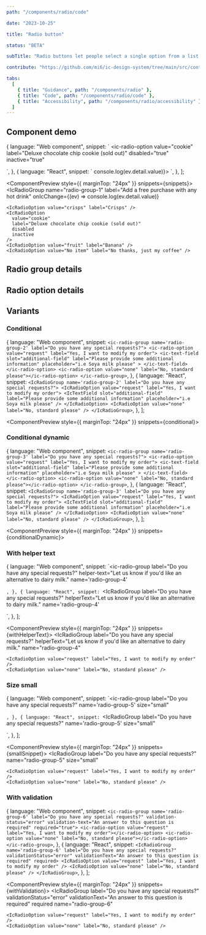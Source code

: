 ```yaml
---
path: "/components/radio/code"

date: "2023-10-25"

title: "Radio button"

status: "BETA"

subTitle: "Radio buttons let people select a single option from a list."

contribute: "https://github.com/mi6/ic-design-system/tree/main/src/content/structured/components/radio"

tabs:
  [
    { title: "Guidance", path: "/components/radio" },
    { title: "Code", path: "/components/radio/code" },
    { title: "Accessibility", path: "/components/radio/accessibility" },
  ]
---
```



## Component demo

  {
    language: "Web component",
    snippet: `<ic-radio-group name='radio-group-1' label="Add a free purchase with any hot drink">
  <ic-radio-option value="crisps" label="Crisps"></ic-radio-option>
  <ic-radio-option
    value="cookie"
    label="Deluxe chocolate chip cookie (sold out)"
    disabled="true"
    inactive="true" 
  >
  </ic-radio-option>
  <ic-radio-option value="fruit" label="Banana"></ic-radio-option>
  <ic-radio-option value="No item" label="No thanks, just my coffee"></ic-radio-option>
</ic-radio-group>
<script>
  const radioGroup = document.querySelector("[name='radio-group-1']");
  radioGroup.addEventListener('icChange', (ev) => console.log(ev.detail.value));
</script>`,
  },
  {
    language: "React",
    snippet: `<IcRadioGroup name='radio-group-1' label="Add a free purchase with any hot drink" onIcChange={(ev) => console.log(ev.detail.value)}>
  <IcRadioOption value="crisps" label="Crisps" />
  <IcRadioOption
    value="cookie"
    label="Deluxe chocolate chip cookie (sold out)"
    disabled
    inactive
  />
  <IcRadioOption value="fruit" label="Banana" />
  <IcRadioOption value="No item" label="No thanks, just my coffee" />
</IcRadioGroup>`,
  },
];

<ComponentPreview style={{ marginTop: "24px" }} snippets={snippets}>
  <IcRadioGroup
    name="radio-group-1"
    label="Add a free purchase with any hot drink"
    onIcChange={(ev) => console.log(ev.detail.value)}
  >
    <IcRadioOption value="crisps" label="Crisps" />
    <IcRadioOption
      value="cookie"
      label="Deluxe chocolate chip cookie (sold out)"
      disabled
      inactive
    />
    <IcRadioOption value="fruit" label="Banana" />
    <IcRadioOption value="No item" label="No thanks, just my coffee" />
  </IcRadioGroup>
</ComponentPreview>

## Radio group details

<ComponentDetails component="ic-radio-group" />

## Radio option details

<ComponentDetails component="ic-radio-option" />

## Variants

### Conditional

  {
    language: "Web component",
    snippet: `<ic-radio-group name='radio-group-2' label="Do you have any special requests?">
    <ic-radio-option value="request" label="Yes, I want to modify my order">
      <ic-text-field
        slot="additional-field"
        label="Please provide some additional information"
        placeholder="i.e Soya milk please"
      >
      </ic-text-field>
    </ic-radio-option>
    <ic-radio-option value="none" label="No, standard please"></ic-radio-option>
</ic-radio-group>`,
  },
  {
    language: "React",
    snippet: `<IcRadioGroup name='radio-group-2' label="Do you have any special requests?">
    <IcRadioOption value="request" label="Yes, I want to modify my order">
      <IcTextField
        slot="additional-field"
        label="Please provide some additional information"
        placeholder="i.e Soya milk please"
      />
    </IcRadioOption>
    <IcRadioOption value="none" label="No, standard please" />
</IcRadioGroup>`,
  },
];

<ComponentPreview style={{ marginTop: "24px" }} snippets={conditional}>
  <IcRadioGroup name="radio-group-2" label="Do you have any special requests?">
    <IcRadioOption value="request" label="Yes, I want to modify my order">
      <IcTextField
        slot="additional-field"
        label="Please provide some additional information"
        placeholder="i.e Soya milk please"
      />
    </IcRadioOption>
    <IcRadioOption value="none" label="No, standard please" />
  </IcRadioGroup>
</ComponentPreview>

### Conditional dynamic

  {
    language: "Web component",
    snippet: `<ic-radio-group name='radio-group-3' label="Do you have any special requests?">
    <ic-radio-option value="request" label="Yes, I want to modify my order">
      <ic-text-field
        slot="additional-field"
        label="Please provide some additional information"
        placeholder="i.e Soya milk please"
      >
    </ic-text-field>
    </ic-radio-option>
    <ic-radio-option value="none" label="No, standard please"></ic-radio-option>
</ic-radio-group>`,
  },
  {
    language: "React",
    snippet: `<IcRadioGroup name='radio-group-3' label="Do you have any special requests?">
    <IcRadioOption value="request" label="Yes, I want to modify my order">
      <IcTextField
        slot="additional-field"
        label="Please provide some additional information"
        placeholder="i.e Soya milk please"
      />
    </IcRadioOption>
    <IcRadioOption value="none" label="No, standard please" />
</IcRadioGroup>`,
  },
];

<ComponentPreview style={{ marginTop: "24px" }} snippets={conditionalDynamic}>
  <IcRadioGroup name="radio-group-3" label="Do you have any special requests?">
    <IcRadioOption
      additionalFieldDisplay="dynamic"
      value="request"
      label="Yes, I want to modify my order"
    >
      <IcTextField
        slot="additional-field"
        label="Please provide some additional information"
        placeholder="i.e Soya milk please"
      />
    </IcRadioOption>
    <IcRadioOption value="none" label="No, standard please" />
  </IcRadioGroup>
</ComponentPreview>

### With helper text

  {
    language: "Web component",
    snippet: `<ic-radio-group 
  label="Do you have any special requests?" 
  helper-text="Let us know if you'd like an alternative to dairy milk."
  name='radio-group-4'
>
  <ic-radio-option value="request" label="Yes, I want to modify my order"></ic-radio-option>
  <ic-radio-option value="none" label="No, standard please"></ic-radio-option>
</ic-radio-group>`,
  },
  {
    language: "React",
    snippet: `<IcRadioGroup 
    label="Do you have any special requests?" 
    helperText="Let us know if you'd like an alternative to dairy milk."
    name='radio-group-4'
>
  <IcRadioOption value="request" label="Yes, I want to modify my order" />
  <IcRadioOption value="none" label="No, standard please" />
</IcRadioGroup>`,
  },
];

<ComponentPreview style={{ marginTop: "24px" }} snippets={withHelperText}>
  <IcRadioGroup
    label="Do you have any special requests?"
    helperText="Let us know if you'd like an alternative to dairy milk."
    name="radio-group-4"
  >
    <IcRadioOption value="request" label="Yes, I want to modify my order" />
    <IcRadioOption value="none" label="No, standard please" />
  </IcRadioGroup>
</ComponentPreview>

### Size small

  {
    language: "Web component",
    snippet: `<ic-radio-group 
  label="Do you have any special requests?" 
  name='radio-group-5'
  size="small"
>
  <ic-radio-option value="request" label="Yes, I want to modify my order"></ic-radio-option>
  <ic-radio-option value="none" label="No, standard please"></ic-radio-option>
</ic-radio-group>`,
  },
  {
    language: "React",
    snippet: `<IcRadioGroup 
    label="Do you have any special requests?" 
    name='radio-group-5'
    size="small"
>
  <IcRadioOption value="request" label="Yes, I want to modify my order" />
  <IcRadioOption value="none" label="No, standard please" />
</IcRadioGroup>`,
  },
];

<ComponentPreview style={{ marginTop: "24px" }} snippets={smallSnippet}>
  <IcRadioGroup
    label="Do you have any special requests?"
    name="radio-group-5"
    size="small"
  >
    <IcRadioOption value="request" label="Yes, I want to modify my order" />
    <IcRadioOption value="none" label="No, standard please" />
  </IcRadioGroup>
</ComponentPreview>

### With validation

  {
    language: "Web component",
    snippet: `<ic-radio-group name='radio-group-6' label="Do you have any special requests?" validation-status="error" validation-text="An answer to this question is required" required="true">
  <ic-radio-option value="request" label="Yes, I want to modify my order"></ic-radio-option>
  <ic-radio-option value="none" label="No, standard please"></ic-radio-option>
</ic-radio-group>`,
  },
  {
    language: "React",
    snippet: `<IcRadioGroup name='radio-group-6' label="Do you have any special requests?" validationStatus="error" validationText="An answer to this question is required" required>
  <IcRadioOption value="request" label="Yes, I want to modify my order" />
  <IcRadioOption value="none" label="No, standard please" />
</IcRadioGroup>`,
  },
];

<ComponentPreview style={{ marginTop: "24px" }} snippets={withValidation}>
  <IcRadioGroup
    label="Do you have any special requests?"
    validationStatus="error"
    validationText="An answer to this question is required"
    required
    name="radio-group-6"
  >
    <IcRadioOption value="request" label="Yes, I want to modify my order" />
    <IcRadioOption value="none" label="No, standard please" />
  </IcRadioGroup>
</ComponentPreview>
